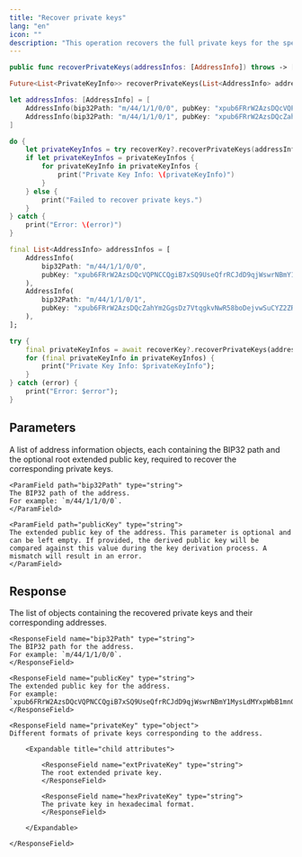 ```yaml
---
title: "Recover private keys"
lang: "en"
icon: ""
description: "This operation recovers the full private keys for the specified addresses using recovery key shares imported via the [Import recovery key share](https://www.cobo.com/developers/v2/developer-tools/ucw-sdk/ucwrecoverkey-class/import-recovery-key-share) operation."
---
```


<CodeGroup>

```Swift iOS
public func recoverPrivateKeys(addressInfos: [AddressInfo]) throws -> [PrivateKeyInfo]
```

```Dart Flutter
Future<List<PrivateKeyInfo>> recoverPrivateKeys(List<AddressInfo> addressInfos) async
```

</CodeGroup>


<RequestExample>

```Swift iOS
let addressInfos: [AddressInfo] = [
    AddressInfo(bip32Path: "m/44/1/1/0/0", pubKey: "xpub6FRrW2AzsDQcVQPNCCQgiB7xSQ9UseQfrRCJdD9qjWswrNBmY1MysLdMYxpWbB1mnGJTwLCZWCfA4ko2kQNN37CPSzidD1c9aZCBXjTzfQn")
    AddressInfo(bip32Path: "m/44/1/1/0/1", pubKey: "xpub6FRrW2AzsDQcZahYm2GgsDz7VtqgkvNwR58boDejvwSuCYZ2ZRVvqP6Gaqef6hMGxKtkvj3PfcRxagKSycuh6XX7kJ3Bzc2vUrEAA4at5Jc")
]

do {
    let privateKeyInfos = try recoverKey?.recoverPrivateKeys(addressInfos: addressInfos)
    if let privateKeyInfos = privateKeyInfos {
        for privateKeyInfo in privateKeyInfos {
            print("Private Key Info: \(privateKeyInfo)")
        }
    } else {
        print("Failed to recover private keys.")
    }
} catch {
    print("Error: \(error)")
}
```

```Dart Flutter
final List<AddressInfo> addressInfos = [
    AddressInfo(
        bip32Path: "m/44/1/1/0/0",
        pubKey: "xpub6FRrW2AzsDQcVQPNCCQgiB7xSQ9UseQfrRCJdD9qjWswrNBmY1MysLdMYxpWbB1mnGJTwLCZWCfA4ko2kQNN37CPSzidD1c9aZCBXjTzfQn"
    ),
    AddressInfo(
        bip32Path: "m/44/1/1/0/1",
        pubKey: "xpub6FRrW2AzsDQcZahYm2GgsDz7VtqgkvNwR58boDejvwSuCYZ2ZRVvqP6Gaqef6hMGxKtkvj3PfcRxagKSycuh6XX7kJ3Bzc2vUrEAA4at5Jc"
    ),
];

try {
    final privateKeyInfos = await recoverKey?.recoverPrivateKeys(addressInfos: addressInfos);
    for (final privateKeyInfo in privateKeyInfos) {
        print("Private Key Info: $privateKeyInfo");
    }
} catch (error) {
    print("Error: $error");
}
```

</RequestExample>


## Parameters

<ParamField path="addressInfos" type="object[]">
A list of address information objects, each containing the BIP32 path and the optional root extended public key, required to recover the corresponding private keys.

  <Expandable title="child attributes">

    <ParamField path="bip32Path" type="string">
    The BIP32 path of the address.
    For example: `m/44/1/1/0/0`.
    </ParamField>

    <ParamField path="publicKey" type="string">
    The extended public key of the address. This parameter is optional and can be left empty. If provided, the derived public key will be compared against this value during the key derivation process. A mismatch will result in an error.
    </ParamField>

  </Expandable>

</ParamField>


## Response

<ResponseField name="privateKeyInfos" type="object[]">
The list of objects containing the recovered private keys and their corresponding addresses.

  <Expandable title="child attributes">

    <ResponseField name="bip32Path" type="string">
    The BIP32 path for the address.
    For example: `m/44/1/1/0/0`.
    </ResponseField>

    <ResponseField name="publicKey" type="string">
    The extended public key for the address.
    For example: `xpub6FRrW2AzsDQcVQPNCCQgiB7xSQ9UseQfrRCJdD9qjWswrNBmY1MysLdMYxpWbB1mnGJTwLCZWCfA4ko2kQNN37CPSzidD1c9aZCBXjTzfQn`.
    </ResponseField>

    <ResponseField name="privateKey" type="object">
    Different formats of private keys corresponding to the address.

        <Expandable title="child attributes">

            <ResponseField name="extPrivateKey" type="string">
            The root extended private key.
            </ResponseField>

            <ResponseField name="hexPrivateKey" type="string">
            The private key in hexadecimal format.
            </ResponseField>

        </Expandable>

    </ResponseField>

  </Expandable>

</ResponseField>
